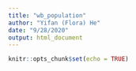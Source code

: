 ```yaml
---
title: "wb_population"
author: "Yifan (Flora) He"
date: "9/28/2020"
output: html_document
---
```


```r
knitr::opts_chunk$set(echo = TRUE)
```
